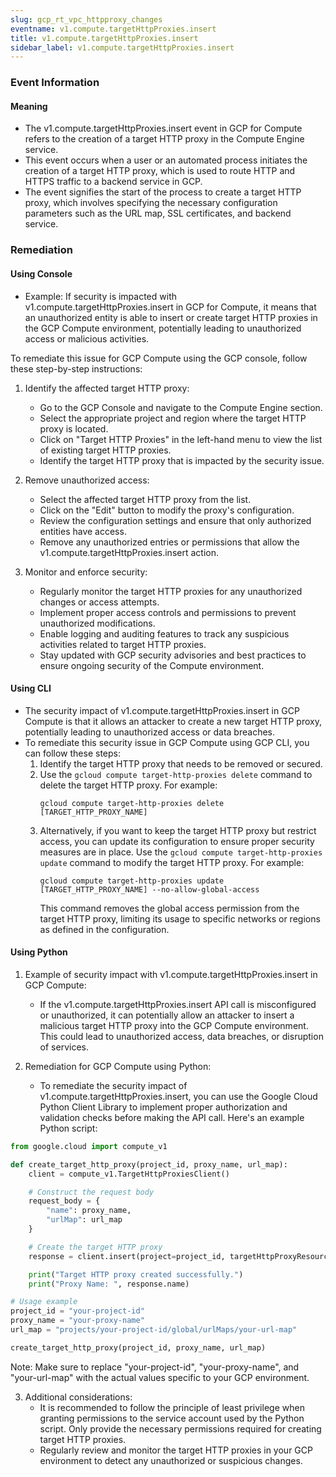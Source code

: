 ```yaml
--- 
slug: gcp_rt_vpc_httpproxy_changes
eventname: v1.compute.targetHttpProxies.insert
title: v1.compute.targetHttpProxies.insert
sidebar_label: v1.compute.targetHttpProxies.insert
---
```

                       
### Event Information

#### Meaning

- The v1.compute.targetHttpProxies.insert event in GCP for Compute refers to the creation of a target HTTP proxy in the Compute Engine service.
- This event occurs when a user or an automated process initiates the creation of a target HTTP proxy, which is used to route HTTP and HTTPS traffic to a backend service in GCP.
- The event signifies the start of the process to create a target HTTP proxy, which involves specifying the necessary configuration parameters such as the URL map, SSL certificates, and backend service.

### Remediation

#### Using Console

- Example: If security is impacted with v1.compute.targetHttpProxies.insert in GCP for Compute, it means that an unauthorized entity is able to insert or create target HTTP proxies in the GCP Compute environment, potentially leading to unauthorized access or malicious activities.

To remediate this issue for GCP Compute using the GCP console, follow these step-by-step instructions:

1. Identify the affected target HTTP proxy: 
   - Go to the GCP Console and navigate to the Compute Engine section.
   - Select the appropriate project and region where the target HTTP proxy is located.
   - Click on "Target HTTP Proxies" in the left-hand menu to view the list of existing target HTTP proxies.
   - Identify the target HTTP proxy that is impacted by the security issue.

2. Remove unauthorized access:
   - Select the affected target HTTP proxy from the list.
   - Click on the "Edit" button to modify the proxy's configuration.
   - Review the configuration settings and ensure that only authorized entities have access.
   - Remove any unauthorized entries or permissions that allow the v1.compute.targetHttpProxies.insert action.

3. Monitor and enforce security:
   - Regularly monitor the target HTTP proxies for any unauthorized changes or access attempts.
   - Implement proper access controls and permissions to prevent unauthorized modifications.
   - Enable logging and auditing features to track any suspicious activities related to target HTTP proxies.
   - Stay updated with GCP security advisories and best practices to ensure ongoing security of the Compute environment.

#### Using CLI

- The security impact of v1.compute.targetHttpProxies.insert in GCP Compute is that it allows an attacker to create a new target HTTP proxy, potentially leading to unauthorized access or data breaches.
- To remediate this security issue in GCP Compute using GCP CLI, you can follow these steps:
  1. Identify the target HTTP proxy that needs to be removed or secured.
  2. Use the `gcloud compute target-http-proxies delete` command to delete the target HTTP proxy. For example:
     ```
     gcloud compute target-http-proxies delete [TARGET_HTTP_PROXY_NAME]
     ```
  3. Alternatively, if you want to keep the target HTTP proxy but restrict access, you can update its configuration to ensure proper security measures are in place. Use the `gcloud compute target-http-proxies update` command to modify the target HTTP proxy. For example:
     ```
     gcloud compute target-http-proxies update [TARGET_HTTP_PROXY_NAME] --no-allow-global-access
     ```
     This command removes the global access permission from the target HTTP proxy, limiting its usage to specific networks or regions as defined in the configuration.

#### Using Python

1. Example of security impact with v1.compute.targetHttpProxies.insert in GCP Compute:
   - If the v1.compute.targetHttpProxies.insert API call is misconfigured or unauthorized, it can potentially allow an attacker to insert a malicious target HTTP proxy into the GCP Compute environment. This could lead to unauthorized access, data breaches, or disruption of services.

2. Remediation for GCP Compute using Python:
   - To remediate the security impact of v1.compute.targetHttpProxies.insert, you can use the Google Cloud Python Client Library to implement proper authorization and validation checks before making the API call. Here's an example Python script:

```python
from google.cloud import compute_v1

def create_target_http_proxy(project_id, proxy_name, url_map):
    client = compute_v1.TargetHttpProxiesClient()

    # Construct the request body
    request_body = {
        "name": proxy_name,
        "urlMap": url_map
    }

    # Create the target HTTP proxy
    response = client.insert(project=project_id, targetHttpProxyResource=request_body)

    print("Target HTTP proxy created successfully.")
    print("Proxy Name: ", response.name)

# Usage example
project_id = "your-project-id"
proxy_name = "your-proxy-name"
url_map = "projects/your-project-id/global/urlMaps/your-url-map"

create_target_http_proxy(project_id, proxy_name, url_map)
```

Note: Make sure to replace "your-project-id", "your-proxy-name", and "your-url-map" with the actual values specific to your GCP environment.

3. Additional considerations:
   - It is recommended to follow the principle of least privilege when granting permissions to the service account used by the Python script. Only provide the necessary permissions required for creating target HTTP proxies.
   - Regularly review and monitor the target HTTP proxies in your GCP environment to detect any unauthorized or suspicious changes.


 